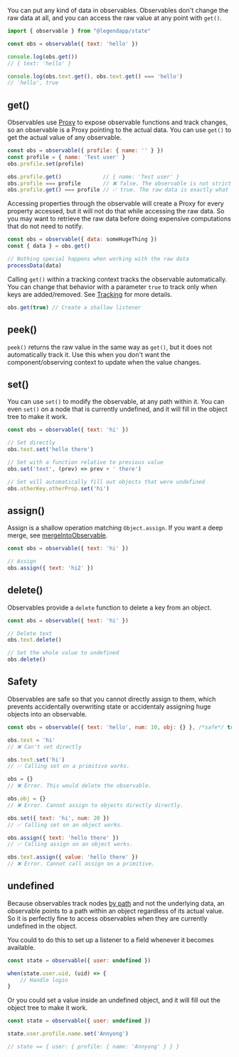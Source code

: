 You can put any kind of data in observables. Observables don't change the raw data at all, and you can access the raw value at any point with `get()`.

```js
import { observable } from "@legendapp/state"

const obs = observable({ text: 'hello' })

console.log(obs.get())
// { text: 'hello' }

console.log(obs.text.get(), obs.text.get() === 'hello')
// 'hello', true
```

## get()

Observables use [Proxy](https://developer.mozilla.org/en-US/docs/Web/JavaScript/Reference/Global_Objects/Proxy) to expose observable functions and track changes, so an observable is a Proxy pointing to the actual data. You can use `get()` to get the actual value of any observable.

```js
const obs = observable({ profile: { name: '' } })
const profile = { name: 'Test user' }
obs.profile.set(profile)

obs.profile.get()             // { name: 'Test user' }
obs.profile === profile       // ❌ false. The observable is not strictly equal to profile.
obs.profile.get() === profile // ✅ true. The raw data is exactly what was set.
```

Accessing properties through the observable will create a Proxy for every property accessed, but it will not do that while accessing the raw data. So you may want to retrieve the raw data before doing expensive computations that do not need to notify.

```js
const obs = observable({ data: someHugeThing })
const { data } = obs.get()

// Nothing special happens when working with the raw data
processData(data)
```

Calling `get()` within a tracking context tracks the observable automatically. You can change that behavior with a parameter `true` to track only when keys are added/removed. See [Tracking](../tracking) for more details.

```js
obs.get(true) // Create a shallow listener
```

## peek()

`peek()` returns the raw value in the same way as `get()`, but it does not automatically track it. Use this when you don't want the component/observing context to update when the value changes.

## set()

You can use `set()` to modify the observable, at any path within it. You can even `set()` on a node that is currently undefined, and it will fill in the object tree to make it work.

```js
const obs = observable({ text: 'hi' })

// Set directly
obs.text.set('hello there')

// Set with a function relative to previous value
obs.set('text', (prev) => prev + ' there')

// Set will automatically fill out objects that were undefined
obs.otherKey.otherProp.set('hi')
```

## assign()

Assign is a shallow operation matching `Object.assign`. If you want a deep merge, see [mergeIntoObservable](../helper-functions#mergeintoobservable).

```js
const obs = observable({ text: 'hi' })

// Assign
obs.assign({ text: 'hi2' })
```

## delete()

Observables provide a `delete` function to delete a key from an object.

```js
const obs = observable({ text: 'hi' })

// Delete text
obs.text.delete()

// Set the whole value to undefined
obs.delete()
```

## Safety

Observables are safe so that you cannot directly assign to them, which prevents accidentally overwriting state or accidentaly assigning huge objects into an observable.

```js
const obs = observable({ text: 'hello', num: 10, obj: {} }, /*safe*/ true)

obs.text = 'hi'
// ❌ Can't set directly

obs.text.set('hi')
// ✅ Calling set on a primitive works.

obs = {}
// ❌ Error. This would delete the observable.

obs.obj = {}
// ❌ Error. Cannot assign to objects directly directly.

obs.set({ text: 'hi', num: 20 })
// ✅ Calling set on an object works.

obs.assign({ text: 'hello there' })
// ✅ Calling assign on an object works.

obs.text.assign({ value: 'hello there' })
// ❌ Error. Cannot call assign on a primitive.
```

## undefined

Because observables track nodes [by path](../fast/#proxy-to-path) and not the underlying data, an observable points to a path within an object regardless of its actual value. So it is perfectly fine to access observables when they are currently undefined in the object.

You could to do this to set up a listener to a field whenever it becomes available.

```jsx
const state = observable({ user: undefined })

when(state.user.uid, (uid) => {
    // Handle login
}
```

Or you could set a value inside an undefined object, and it will fill out the object tree to make it work.

```jsx
const state = observable({ user: undefined })

state.user.profile.name.set('Annyong')

// state == { user: { profile: { name: 'Annyong' } } }
```